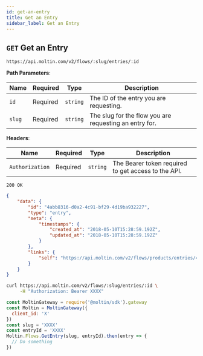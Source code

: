 ```yaml
---
id: get-an-entry
title: Get an Entry
sidebar_label: Get an Entry
---
```


## `GET` Get an Entry

```http
https://api.moltin.com/v2/flows/:slug/entries/:id
```

<!--DOCUSAURUS_CODE_TABS-->

<!-- Request -->

**Path Parameters**:

| Name | Required | Type | Description |
| --- | --- | --- | --- |
| `id` | Required | `string` | The ID of the entry you are requesting. |
| `slug` | Required | `string` | The slug for the flow you are requesting an entry for. |

**Headers**:

| Name | Required | Type | Description |
| --- | --- | --- | --- |
| `Authorization` | Required | `string` | The Bearer token required to get access to the API. |


<!-- Response -->

`200 OK`


```json
{
    "data": {
        "id": "4abb8316-d0a2-4c91-bf29-4d19ba932227",
        "type": "entry",
        "meta": {
            "timestamps": {
                "created_at": "2018-05-10T15:28:59.192Z",
                "updated_at": "2018-05-10T15:28:59.192Z"
            }
        },
        "links": {
            "self": "https://api.moltin.com/v2/flows/products/entries/4abb8316-d0a2-4c91-bf29-4d19ba932227"
        }
    }
}
```

<!--END_DOCUSAURUS_CODE_TABS-->

<!--DOCUSAURUS_CODE_TABS-->

<!--cURL-->

```bash
curl https://api.moltin.com/v2/flows/:slug/entries/:id \
     -H "Authorization: Bearer XXXX"
```

<!--JavaScript SDK-->

```javascript
const MoltinGateway = require('@moltin/sdk').gateway
const Moltin = MoltinGateway({
  client_id: 'X'
})
const slug = 'XXXX'
const entryId = 'XXXX'
Moltin.Flows.GetEntry(slug, entryId).then(entry => {
  // Do something
})
```

<!--END_DOCUSAURUS_CODE_TABS-->

